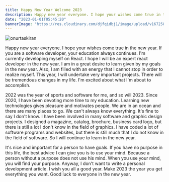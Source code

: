 ```yaml
---
title: Happy New Year Welcome 2023
description: Happy new year everyone. I hope your wishes come true in the new year. If you are a software developer, your education always continues.
date: "2023-01-01T05:45:20"
bannerImage: "https://res.cloudinary.com/djfqidbj1/image/upload/v1672586450/d2zddtqnrdgdrnyd7umd.jpg"
---
```


<img className="w-full rounded-xl" src="https://res.cloudinary.com/djfqidbj1/image/upload/v1672586450/d2zddtqnrdgdrnyd7umd.jpg" alt="onurtaskiran" />

Happy new year everyone. I hope your wishes come true in the new year. If you are a software developer, your education always continues. I'm currently developing myself on React. I hope I will be an expert react developer in the new year. I am in a great desire to learn given by my goals in the new year. Also, I am filled with an energy that I cannot stop in order to realize myself. This year, I will undertake very important projects. There will be tremendous changes in my life. I'm excited about what I'm about to accomplish.

2022 was the year of sports and software for me, and so will 2023. Since 2020, I have been devoting more time to my education. Learning new technologies gives pleasure and motivates people. We are in an ocean and there are many places to go. We can't always know everything. It's fine to say I don't know. I have been involved in many software and graphic design projects. I designed a magazine, catalog, brochure, business card logo, but there is still a lot I don't know in the field of graphics. I have coded a lot of software programs and websites, but there is still much that I do not know in the field of software. So I will continue to learn in the new year.

It's nice and important for a person to have goals. If you have no purpose in this life, the best advice I can give you is to use your mind. Because a person without a purpose does not use his mind. When you use your mind, you will find your purpose. Anyway, I don't want to write a personal development article. I wish you all a good year. Make 2023 the year you get everything you want. Good luck to everyone in the new year.